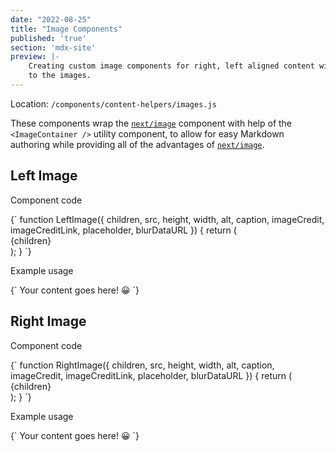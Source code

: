 ```yaml
---
date: "2022-08-25"
title: "Image Components"
published: 'true'
section: 'mdx-site'
preview: |-
    Creating custom image components for right, left aligned content with respect
    to the images.
---
```


Location: `/components/content-helpers/images.js`

These components wrap the [`next/image`](https://nextjs.org/docs/api-reference/next/image) component with help of the 
`<ImageContainer />` utility component, to allow for easy Markdown authoring while providing all of the advantages of 
[`next/image`](https://nextjs.org/docs/api-reference/next/image).

## Left Image

Component code

<MyDocHighlighter language="javascriopt">
{`
function LeftImage({ children, src, height, width, alt, caption, imageCredit, imageCreditLink, placeholder, blurDataURL }) {
    return (
        <div style={{ display: \`flex\`, justifyContent: \`flex-start\`, alignItems: \`center\`, flexDirection: \`row\` }}>
            <ImageContainer
                src={src}
                height={height}
                width={width}
                placeholder={placeholder}
                blurDataURL={blurDataURL}
                alt={alt}
                caption={caption}
                imageCredit={imageCredit}
                imageCreditLink={imageCreditLink}
            />
            <div style={{ minWidth: \`30%\`, marginLeft: \`1em\` }}>
                {children}
            </div>
        </div>
    );
}
`}
</MyDocHighlighter>

Example usage

<MyDocHighlighter language="javascriopt">
{` <LeftImage
    src="https://meddlin-web.s3.us-east-2.amazonaws.com/2022-08-23_pedernales-falls/IMG_2753__q50.webp"
    width="4032"
    height="3024"
    alt="Large boulders with rounded divets texture stretching from foreground to background"
    caption="These boulders are IN the riverbed! At least 8-10 ft tall.">
Your content goes here! 😀
</LeftImage> `}
</MyDocHighlighter>



## Right Image

Component code

<MyDocHighlighter language="javascript">
{`
function RightImage({ children, src, height, width, alt, caption, imageCredit, imageCreditLink, placeholder, blurDataURL }) {
    return (
        <div style={{ display: \`flex\`, justifyContent: \`flex-end\`, alignItems: \`center\`, flexDirection: \`row\` }}>
            <div style={{ minWidth: \`30%\`, marginRight: \`1em\` }}>
                {children}
            </div>
            <ImageContainer
                src={src}
                height={height}
                width={width}
                placeholder={placeholder}
                blurDataURL={blurDataURL}
                alt={alt}
                caption={caption}
                imageCredit={imageCredit}
                imageCreditLink={imageCreditLink}
            />
        </div>
    );
}
`}
</MyDocHighlighter>

Example usage

<MyDocHighlighter language="javascriopt">
{` <RightImage
    src="https://meddlin-web.s3.us-east-2.amazonaws.com/2022-08-23_pedernales-falls/IMG_2753__q50.webp"
    width="4032"
    height="3024"
    alt="Large boulders with rounded divets texture stretching from foreground to background"
    caption="These boulders are IN the riverbed! At least 8-10 ft tall.">
Your content goes here! 😀
</RightImage> `}
</MyDocHighlighter>
